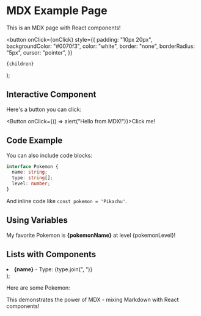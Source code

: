 # MDX Example Page

This is an MDX page with React components!

  <button
    onClick={onClick}
    style={{
      padding: "10px 20px",
      backgroundColor: "#0070f3",
      color: "white",
      border: "none",
      borderRadius: "5px",
      cursor: "pointer",
    }}
  >
    {children}
  </button>
);

## Interactive Component

Here's a button you can click:

<Button onClick={() => alert("Hello from MDX!")}>Click me!</Button>

## Code Example

You can also include code blocks:

```typescript
interface Pokemon {
  name: string;
  type: string[];
  level: number;
}
```

And inline code like `const pokemon = 'Pikachu'`.

## Using Variables


My favorite Pokemon is **{pokemonName}** at level {pokemonLevel}!

## Lists with Components

  <li style={{ marginBottom: "10px" }}>
    <strong>{name}</strong> - Type: {type.join(", ")}
  </li>
);

Here are some Pokemon:

<ul>
  <PokemonItem name="Bulbasaur" type={["Grass", "Poison"]} />
  <PokemonItem name="Charmander" type={["Fire"]} />
  <PokemonItem name="Squirtle" type={["Water"]} />
</ul>

This demonstrates the power of MDX - mixing Markdown with React components!
